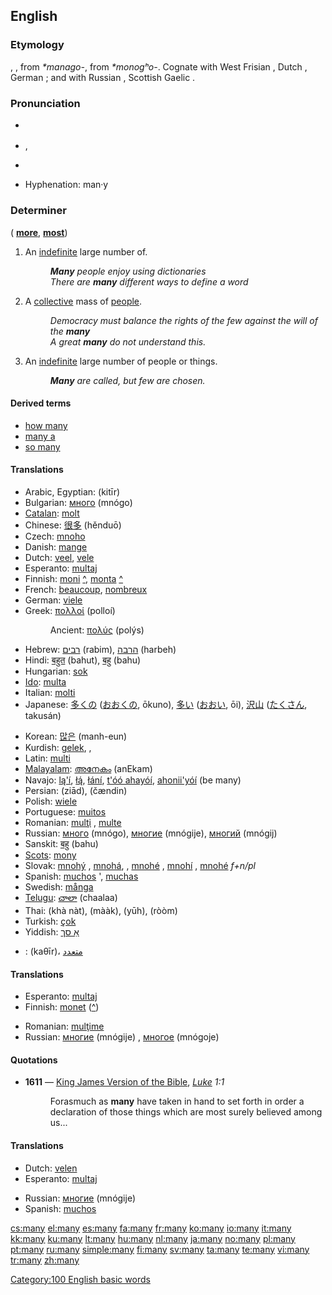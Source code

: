 ==English==
{{wikipedia}}
{{rank|even|say|well|125|many|work|too|every}}

===Etymology===
{{OE.}} {{term|manig|maniġ|lang=ang}}, {{term|monig|moniġ|lang=ang}}, from {{Ger.}} ''*manago-'', from {{IE.}} ''*monogʰo-''.  Cognate with West Frisian {{term|mannich|lang=fry}}, Dutch {{term|menig|lang=nl}}, German {{term|manch|lang=de}}; and with Russian {{term|многий|lang=ru}}, Scottish Gaelic {{term|minig|lang=gd}}.

===Pronunciation===
* {{a|UK}} {{IPA|/ˈmɛnɪ/}}
* {{a|US}} {{IPA|/ˈmɛni/}}, {{SAMPA|/"mEni/}}
* {{audio|en-us-many.ogg|Audio (US)}}
*: {{rhymes|ɛni}}
* Hyphenation: man&middot;y

===Determiner===
{{en-det}} ({{compar}} '''[[more]]''', {{superl}} '''[[most]]''')

# An [[indefinite]] large number of.
#: '''''Many''' people enjoy using dictionaries''
#: ''There are '''many''' different ways to define a word''
# A [[collective]] mass of [[people]].
#: ''Democracy must balance the rights of the few against the will of the '''many'''''
#: ''A great '''many''' do not understand this.''
# An [[indefinite]] large number of people or things.
#: '''''Many''' are called, but few are chosen.''

====Derived terms====
* [[how many]]
* [[many a]]
* [[so many]]

====Translations====
{{trans-top|an indefinite large number of}}
* Arabic, Egyptian: {{Arab|[[كتير]]}} (kitīr)
* Bulgarian: [[много]] (mnógo)
* [[Catalan]]: [[molt]]
* Chinese: [[很多]] (hěnduō)
* Czech: [[mnoho]]
* Danish: [[mange]]
* Dutch: [[veel]], [[vele]]
* Esperanto: [[multa]]j
* Finnish: [[moni]] [[:fi:moni|^]], [[monta]] [[:fi:monta|^]]
* French: [[beaucoup]], [[nombreux]]
* German: [[viele]]
* Greek: [[πολλοί]] {{m|p}} (polloí)
*: Ancient: [[πολύς]] (polýs)
* Hebrew: [[רבים]] (rabim), [[הרבה]] (harbeh)
* Hindi: [[बहुत]] (bahut), [[बहु]] (bahu)
* Hungarian: [[sok]]
* [[Ido]]: [[multa]]
* Italian: [[molti]]
* Japanese: [[多くの]] ([[おおくの]], ōkuno), [[多い]] ([[おおい]], ōi), [[沢山]] ([[たくさん]], takusán)
{{trans-mid}}
* Korean: [[많은]] (manh-eun)
* Kurdish: [[gelek]], {{KUchar|[[گه‌لێک]]}}, {{KUchar|[[زۆر]]}}
* Latin: [[multi]]
* [[Malayalam]]: [[അനേകം]] (anEkam)
* Navajo: [[lą'í]], [[łą́]], [[łání]], [[t'óó ahayóí]], [[ahonii'yóí]] (be many)
* Persian: {{fa-Arab|[[زیاد]]}} (ziād), {{fa-Arab|[[چندین|چَندین]]}} (čændin)
* Polish: [[wiele]]
* Portuguese: [[muitos]]
* Romanian: [[mulţi]] {{m|p}}, [[multe]] {{f|p}}
* Russian: [[много]] (mnógo), [[многие]] (mnógije), [[многий]] (mnógij)
* Sanskit: [[बहु]] (bahu)
* [[Scots]]: [[mony]]
* Slovak: [[mnohý]] {{m}}, [[mnohá]], {{f}}, [[mnohé]] {{n}}, [[mnohí]] {{m|p}}, [[mnohé]] ''f+n/pl''
* Spanish: [[muchos]] {{m|p}}', [[muchas]] {{f|p}}
* Swedish: [[många]]
* [[Telugu]]: [[చాలా]] (chaalaa)
* Thai: {{Thai|[[ขนัด]]}} (khà nàt), {{Thai|[[มาก]]}} (mààk), {{Thai|[[เยอะ]]}} (yūh), {{Thai|[[รุ่ม]]}} (ròòm)
* Turkish: [[çok]]
* Yiddish: [[אַ סך]]
{{trans-bottom}}

{{checktrans-top}}
* {{ttbc|Arabic}}: {{Arab|[[كثير|كَثِيرٌ]]}} (kaθīr)، [[متعدد]]
{{trans-bottom}}

====Translations====
{{trans-top|a collective mass of people}}
* Esperanto: [[multa]]j
* Finnish: [[monet]] ([[:fi:monet|^]])
{{trans-mid}}
* Romanian: [[mulţime]] {{f}}
* Russian: [[многие]] (mnógije) {{p}}, [[многое]] (mnógoje) {{n}}
{{trans-bottom}}

====Quotations====
* '''1611''' — [[w:King James Version of the Bible|King James Version of the Bible]], ''[[s:Bible (King James)/Luke|Luke]] 1:1''
*: Forasmuch as '''many''' have taken in hand to set forth in order a declaration of those things which are most surely believed among us...

====Translations====
{{trans-top|an indefinite large number of people or things}}
* Dutch: [[velen]]
* Esperanto: [[multa]]j
{{trans-mid}}
* Russian: [[многие]] (mnógije) {{p}}
* Spanish: [[muchos]] {{m|p}}
{{trans-bottom}}

[[Category:100 English basic words]]

[[cs:many]]
[[el:many]]
[[es:many]]
[[fa:many]]
[[fr:many]]
[[ko:many]]
[[io:many]]
[[it:many]]
[[kk:many]]
[[ku:many]]
[[lt:many]]
[[hu:many]]
[[nl:many]]
[[ja:many]]
[[no:many]]
[[pl:many]]
[[pt:many]]
[[ru:many]]
[[simple:many]]
[[fi:many]]
[[sv:many]]
[[ta:many]]
[[te:many]]
[[vi:many]]
[[tr:many]]
[[zh:many]]